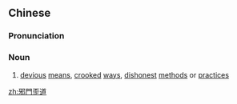 {{also|邪门歪道}}
==Chinese==
{{zh-forms|s=邪门歪道}}

===Pronunciation===
{{zh-pron
|m=xiéménwāidào
|c=ce4 mun4 waai1 dou6
|cat=n
}}

===Noun===
{{zh-noun}}

# [[devious]] [[means]], [[crooked]] [[way|ways]], [[dishonest]] [[method|methods]] or [[practice|practices]]

[[zh:邪門歪道]]